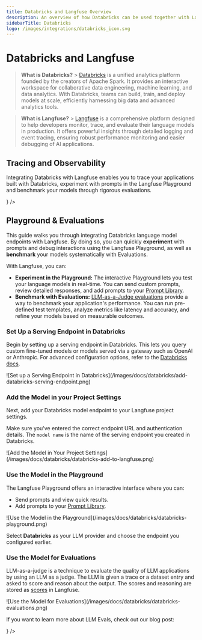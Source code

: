 ```yaml
---
title: Databricks and Langfuse Overview
description: An overview of how Databricks can be used together with Langfuse to develop, test, and evaluate AI applications.
sidebarTitle: Databricks
logo: /images/integrations/databricks_icon.svg
---
```


# Databricks and Langfuse

> **What is Databricks?** > [Databricks](https://www.databricks.com/) is a unified analytics platform founded by the creators of Apache Spark. It provides an interactive workspace for collaborative data engineering, machine learning, and data analytics. With Databricks, teams can build, train, and deploy models at scale, efficiently harnessing big data and advanced analytics tools.

> **What is Langfuse?** > [Langfuse](https://langfuse.com/) is a comprehensive platform designed to help developers monitor, trace, and evaluate their language models in production. It offers powerful insights through detailed logging and event tracing, ensuring robust performance monitoring and easier debugging of AI applications.

## Tracing and Observability

Integrating Databricks with Langfuse enables you to trace your applications built with Databricks, experiment with prompts in the Langfuse Playground and benchmark your models through rigorous evaluations.


<Cards>
  <Card
    title="Example Notebook"
    href="/guides/cookbook/integration_databricks"
    icon={<FileCode />}
  />
</Cards>

## Playground & Evaluations

This guide walks you through integrating Databricks language model endpoints with Langfuse. By doing so, you can quickly **experiment** with prompts and debug interactions using the Langfuse Playground, as well as **benchmark** your models systematically with Evaluations.

With Langfuse, you can:

- **Experiment in the Playground:** The interactive Playground lets you test your language models in real-time. You can send custom prompts, review detailed responses, and add prompts to your [Prompt Library](/docs/prompts/get-started).
- **Benchmark with Evaluations:** [LLM-as-a-Judge evaluations](/docs/scores/model-based-evals) provide a way to benchmark your application's performance. You can run pre-defined test templates, analyze metrics like latency and accuracy, and refine your models based on measurable outcomes.

<Steps>

### Set Up a Serving Endpoint in Databricks

Begin by setting up a serving endpoint in Databricks. This lets you query custom fine-tuned models or models served via a gateway such as OpenAI or Anthropic. For advanced configuration options, refer to the [Databricks docs](https://docs.databricks.com/aws/en/machine-learning/model-serving/manage-serving-endpoints).

<Frame className="my-10" fullWidth border>
  ![Set up a Serving Endpoint in
  Databricks](/images/docs/databricks/add-databricks-serving-endpoint.png)
</Frame>

### Add the Model in your Project Settings

Next, add your Databricks model endpoint to your Langfuse project settings.

Make sure you've entered the correct endpoint URL and authentication details. The `model name` is the name of the serving endpoint you created in Databricks.

<Frame className="sm:w-1/2" border>
  ![Add the Model in Your Project
  Settings](/images/docs/databricks/databricks-add-to-langfuse.png)
</Frame>

### Use the Model in the Playground

The Langfuse Playground offers an interactive interface where you can:

- Send prompts and view quick results.
- Add prompts to your [Prompt Library](/docs/prompts/get-started).

<Frame className="my-10" fullWidth border>
  ![Use the Model in the
  Playground](/images/docs/databricks/databricks-playground.png)
</Frame>

Select **Databricks** as your LLM provider and choose the endpoint you configured earlier.

### Use the Model for Evaluations

LLM-as-a-judge is a technique to evaluate the quality of LLM applications by using an LLM as a judge. The LLM is given a trace or a dataset entry and asked to score and reason about the output. The scores and reasoning are stored as [scores](/docs/scores/data-model) in Langfuse.

<Frame className="my-10" fullWidth border>
  ![Use the Model for
  Evaluations](/images/docs/databricks/databricks-evaluations.png)
</Frame>

</Steps>

If you want to learn more about LLM Evals, check out our blog post:

<Cards>
  <Card
    title="LLM Evaluation 101: Best Practices and Challenges"
    href="/blog/2025-03-04-llm-evaluation-101-best-practices-and-challenges"
    icon={<BookOpen />}
  />
</Cards>
